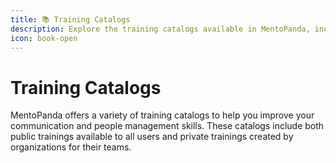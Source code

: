 ```yaml
---
title: 📚 Training Catalogs
description: Explore the training catalogs available in MentoPanda, including public and private trainings.
icon: book-open
---
```


# Training Catalogs
MentoPanda offers a variety of training catalogs to help you improve your communication and people management skills. These catalogs include both public trainings available to all users and private trainings created by organizations for their teams.